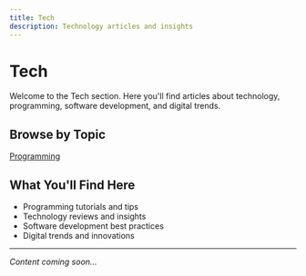 ```yaml
---
title: Tech
description: Technology articles and insights
---
```


# Tech

Welcome to the Tech section. Here you'll find articles about technology, programming, software development, and digital trends.

## Browse by Topic

<div className="margin-bottom--lg">
  <a href="/blog/tags/programming" className="button button--outline button--secondary margin-right--sm margin-bottom--sm">Programming</a>
</div>

## What You'll Find Here

- Programming tutorials and tips
- Technology reviews and insights
- Software development best practices
- Digital trends and innovations

---

*Content coming soon...*